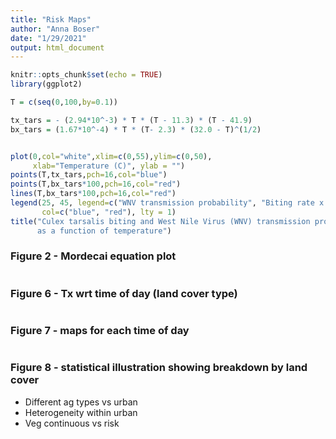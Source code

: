 ```yaml
---
title: "Risk Maps"
author: "Anna Boser"
date: "1/29/2021"
output: html_document
---
```


```r
knitr::opts_chunk$set(echo = TRUE)
library(ggplot2)
```


```r
T = c(seq(0,100,by=0.1))

tx_tars = - (2.94*10^-3) * T * (T - 11.3) * (T - 41.9)
bx_tars = (1.67*10^-4) * T * (T- 2.3) * (32.0 - T)^(1/2)


plot(0,col="white",xlim=c(0,55),ylim=c(0,50),
     xlab="Temperature (C)", ylab = "")
points(T,tx_tars,pch=16,col="blue")
points(T,bx_tars*100,pch=16,col="red")
lines(T,bx_tars*100,pch=16,col="red")
legend(25, 45, legend=c("WNV transmission probability", "Biting rate x 100"),
       col=c("blue", "red"), lty = 1)
title("Culex tarsalis biting and West Nile Virus (WNV) transmission probability 
      as a function of temperature")
```

### Figure 2 - Mordecai equation plot
```r

```

### Figure 6 - Tx wrt time of day (land cover type)
```r

```

### Figure 7 - maps for each time of day
```r

```

### Figure 8 - statistical illustration showing breakdown by land cover

* Different ag types vs urban
* Heterogeneity within urban
* Veg continuous vs risk

```r

```